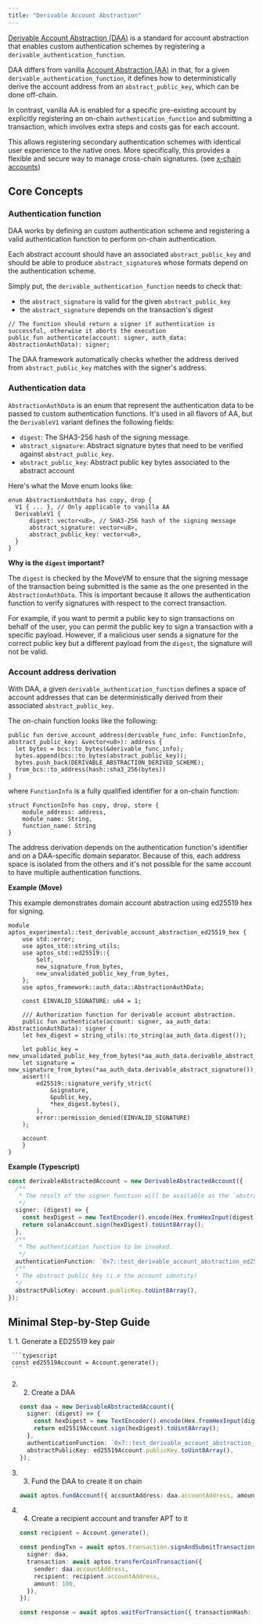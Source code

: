 ```yaml
---
title: "Derivable Account Abstraction"
---
```



[Derivable Account Abstraction (DAA)](https://github.com/aptos-foundation/AIPs/blob/main/aips/aip-113.md)
is a standard for account abstraction that enables custom authentication schemes by registering a `derivable_authentication_function`.

DAA differs from vanilla [Account Abstraction (AA)](/build/sdks/ts-sdk/account/account-abstraction) in that, for a given `derivable_authentication_function`,
it defines how to deterministically derive the account address from an `abstract_public_key`, which can be done off-chain.

In contrast, vanilla AA is enabled for a specific pre-existing account by explicitly registering an on-chain `authentication_function`
and submitting a transaction, which involves extra steps and costs gas for each account.

This allows registering secondary authentication schemes with identical user experience to the native ones.
More specifically, this provides a flexible and secure way to manage cross-chain signatures. (see [x-chain accounts](/build/sdks/wallet-adapter/x-chain-accounts))

## Core Concepts

### Authentication function

DAA works by defining an custom authentication scheme and registering a valid authentication function to perform on-chain authentication.

Each abstract account should have an associated `abstract_public_key` and should be able to produce `abstract_signature`s
whose formats depend on the authentication scheme.

Simply put, the `derivable_authentication_function` needs to check that:

- the `abstract_signature` is valid for the given `abstract_public_key`
- the `abstract_signature` depends on the transaction's digest

```move
// The function should return a signer if authentication is successful, otherwise it aborts the execution
public fun authenticate(account: signer, auth_data: AbstractionAuthData): signer;
```

The DAA framework automatically checks whether the address derived from `abstract_public_key` matches with the signer's address.

### Authentication data

`AbstractionAuthData` is an enum that represent the authentication data to be passed to custom authentication functions.
It's used in all flavors of AA, but the `DerivableV1` variant defines the following fields:

- `digest`: The SHA3-256 hash of the signing message.
- `abstract_signature`: Abstract signature bytes that need to be verified against `abstract_public_key`.
- `abstract_public_key`: Abstract public key bytes associated to the abstract account

Here's what the Move enum looks like:

```move
enum AbstractionAuthData has copy, drop {
  V1 { ... }, // Only applicable to vanilla AA
  DerivableV1 {
      digest: vector<u8>, // SHA3-256 hash of the signing message
      abstract_signature: vector<u8>,
      abstract_public_key: vector<u8>,
  }
}
```

**Why is the `digest` important?**

The `digest` is checked by the MoveVM to ensure that the signing message of the transaction being submitted is the same as the one presented in the `AbstractionAuthData`. This
is important because it allows the authentication function to verify signatures with respect to the correct transaction.

For example, if you want to permit a public key to sign transactions on behalf of the user, you can permit the public key to sign a transaction with a specific payload.
However, if a malicious user sends a signature for the correct public key but a different payload from the `digest`, the signature will not be valid.

### Account address derivation

With DAA, a given `derivable_authentication_function` defines a space of account addresses that can be deterministically derived from their associated `abstract_public_key`.

The on-chain function looks like the following:

```move
public fun derive_account_address(derivable_func_info: FunctionInfo, abstract_public_key: &vector<u8>): address {
  let bytes = bcs::to_bytes(&derivable_func_info);
  bytes.append(bcs::to_bytes(abstract_public_key));
  bytes.push_back(DERIVABLE_ABSTRACTION_DERIVED_SCHEME);
  from_bcs::to_address(hash::sha3_256(bytes))
}
```

where `FunctionInfo` is a fully qualified identifier for a on-chain function:

```move
struct FunctionInfo has copy, drop, store {
    module_address: address,
    module_name: String,
    function_name: String
}
```

The address derivation depends on the authentication function's identifier and on a DAA-specific domain separator.
Because of this, each address space is isolated from the others and it's not possible for the same account to have multiple
authentication functions.

**Example (Move)**

This example demonstrates domain account abstraction using ed25519 hex for signing.

```move
module aptos_experimental::test_derivable_account_abstraction_ed25519_hex {
    use std::error;
    use aptos_std::string_utils;
    use aptos_std::ed25519::{
        Self,
        new_signature_from_bytes,
        new_unvalidated_public_key_from_bytes,
    };
    use aptos_framework::auth_data::AbstractionAuthData;

    const EINVALID_SIGNATURE: u64 = 1;

    /// Authorization function for derivable account abstraction.
    public fun authenticate(account: signer, aa_auth_data: AbstractionAuthData): signer {
    let hex_digest = string_utils::to_string(aa_auth_data.digest());

    let public_key = new_unvalidated_public_key_from_bytes(*aa_auth_data.derivable_abstract_public_key());
    let signature = new_signature_from_bytes(*aa_auth_data.derivable_abstract_signature());
    assert!(
        ed25519::signature_verify_strict(
            &signature,
            &public_key,
            *hex_digest.bytes(),
        ),
        error::permission_denied(EINVALID_SIGNATURE)
    );

    account
    }
}
```

**Example (Typescript)**

```typescript
const derivableAbstractedAccount = new DerivableAbstractedAccount({
  /**
   * The result of the signer function will be available as the `abstract_signature` field in the `AbstractionAuthData` enum variant.
   */
  signer: (digest) => {
    const hexDigest = new TextEncoder().encode(Hex.fromHexInput(digest).toString());
    return solanaAccount.sign(hexDigest).toUint8Array();
  },
  /**
   * The authentication function to be invoked.
   */
  authenticationFunction: `0x7::test_derivable_account_abstraction_ed25519_hex::authenticate`,
  /**
  * The abstract public key (i.e the account identity)
  */
  abstractPublicKey: account.publicKey.toUint8Array(),
});
```

## Minimal Step-by-Step Guide

<Steps>
  1. 1. Generate a ED25519 key pair

     ```typescript
     const ed25519Account = Account.generate();
     ```

  2. 2. Create a DAA

     ```typescript
     const daa = new DerivableAbstractedAccount({
       signer: (digest) => {
         const hexDigest = new TextEncoder().encode(Hex.fromHexInput(digest).toString());
         return ed25519Account.sign(hexDigest).toUint8Array();
       },
       authenticationFunction: `0x7::test_derivable_account_abstraction_ed25519_hex::authenticate`,
       abstractPublicKey: ed25519Account.publicKey.toUint8Array(),
     });
     ```

  3. 3. Fund the DAA to create it on chain

     ```typescript
     await aptos.fundAccount({ accountAddress: daa.accountAddress, amount: 1000000 });
     ```

  4. 4. Create a recipient account and transfer APT to it

     ```typescript
     const recipient = Account.generate();

     const pendingTxn = await aptos.transaction.signAndSubmitTransaction({
       signer: daa,
       transaction: await aptos.transferCoinTransaction({
         sender: daa.accountAddress,
         recipient: recipient.accountAddress,
         amount: 100,
       }),
     });

     const response = await aptos.waitForTransaction({ transactionHash: pendingTxn.hash });
     ```
</Steps>
